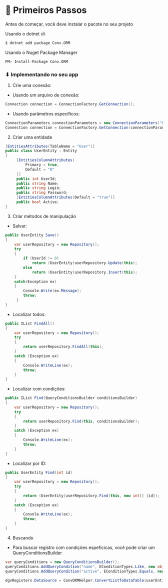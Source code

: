 # 🧭 Primeiros Passos

Antes de começar, você deve instalar o pacote no seu projeto

Usando o dotnet cli
```bash
$ dotnet add package Conv.ORM
```

Usando o Nuget Package Manager
```bash
PM> Install-Package Conv.ORM
```

### ⬇ Implementando no seu app
1. Crie uma conexão:
  - Usando um arquivo de conexão:
```csharp
Connection connection = ConnectionFactory.GetConnection();
```
  - Usando parâmetros específicos:
```csharp
ConnectionParameters connectionParameters = new ConnectionParameters("Default", EConnectionDriverTypes.ecdtMySql, "127.0.0.1", "3306", "databaseTest", "root", "123456");
Connection connection = ConnectionFactory.GetConnection(connectionParameters);
```
2. Criar uma entidade
```cs
[EntitiesAttributes(TableName = "User")]
public class UserEntity : Entity
{
     [EntitiesColumnAttributes(
         Primary = true,
         Default = "0"
     )]
     public int UserId;
     public string Name;
     public string Login;
     public string Password;
     [EntitiesColumnAttributes(Default = "true")]
     public bool Active;
}
```     
3. Criar métodos de manipulação
  - Salvar:
```cs
public UserEntity Save()
{
    var userRepository = new Repository();
    try
    {
        if (UserId != 0)
            return (UserEntity)userRepository.Update(this);
        else
            return (UserEntity)userRepository.Insert(this);
    }
    catch(Exception ex)
    {
        Console.Write(ex.Message);
        throw;
     }
}
```
  - Localizar todos:
```cs
public IList FindAll()
{
    var userRepository = new Repository();
    try
    {
        return userRepository.FindAll(this);
    }
    catch (Exception ex)
    {
        Console.WriteLine(ex);
        throw;
    }
}
``` 
  - Localizar com condições:
```cs
public IList Find(QueryConditionsBuilder conditionsBuilder)
{
    var userRepository = new Repository();
    try
    {
        return userRepository.Find(this, conditionsBuilder);
    }
    catch (Exception ex)
    {
        Console.WriteLine(ex);
        throw;
    }
}
``` 
  - Localizar por ID:
```cs
public UserEntity Find(int id)
{
    var userRepository = new Repository();
    try
    {
        return (UserEntity)userRepository.Find(this, new int[] {id});
    }
    catch (Exception ex)
    {
        Console.WriteLine(ex);
        throw;
    }
}
```
4. Buscando
  - Para buscar registro com condições espefícicas, você pode criar um QueryConditionsBuilder
```cs
var queryConditions = new QueryConditionsBuilder();
queryConditions.AddQueryCondition("name", EConditionTypes.Like, new object[] {"%" + txtTextToSearch.Text + "%"});
queryConditions.AddQueryCondition("active", EConditionTypes.Equals, new object[] { rbOnlyActives.Checked ? 1 : 0 });

dgvRegisters.DataSource = ConvORMHelper.ConvertListToDataTable(userEntity.Find(queryConditions));
```  
